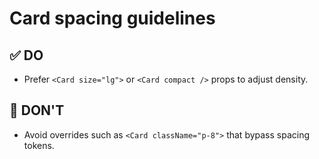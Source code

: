
<Meta of={CardStories} title="UI/Card/Guidelines" />

# Card spacing guidelines

## ✅ DO
- Prefer `<Card size="lg">` or `<Card compact />` props to adjust density.

## 🚫 DON'T
- Avoid overrides such as `<Card className="p-8">` that bypass spacing tokens.
